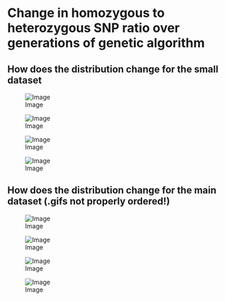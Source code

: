 Change in homozygous to heterozygous SNP ratio over generations of genetic algorithm
========================================================

How does the distribution change for the small dataset
---------

![Image](https://github.com/edwardchalstrey1/fragmented_genome_with_snps/blob/master/arabidopsis_datasets/small_dataset4/run1/images_hyp.gif?raw=true)

![Image](https://github.com/edwardchalstrey1/fragmented_genome_with_snps/blob/master/arabidopsis_datasets/small_dataset4/run1/Gencorrect_lists/best_permutation_distribution_hyp_0.1Kdiv.png?raw=true)

![Image](https://github.com/edwardchalstrey1/fragmented_genome_with_snps/blob/master/arabidopsis_datasets/small_dataset4/run1/images_ratios_0.1Kdiv.gif?raw=true)

![Image](https://github.com/edwardchalstrey1/fragmented_genome_with_snps/blob/master/arabidopsis_datasets/small_dataset4/run1/Gencorrect_lists/best_permutation_ratios_0.1Kdiv.png?raw=true)

How does the distribution change for the main dataset (.gifs not properly ordered!)
------------

![Image](https://github.com/edwardchalstrey1/fragmented_genome_with_snps/blob/master/arabidopsis_datasets/10K_dataset4/p_run60/images_hyp.gif?raw=true)

![Image](https://github.com/edwardchalstrey1/fragmented_genome_with_snps/blob/master/arabidopsis_datasets/10K_dataset4/p_run60/Gencorrect_lists/best_permutation_distribution_hyp_10.0Kdiv.png?raw=true)

![Image](https://github.com/edwardchalstrey1/fragmented_genome_with_snps/blob/master/arabidopsis_datasets/10K_dataset4/p_run60/images_ratios_10Kdiv.gif?raw=true)

![Image](https://github.com/edwardchalstrey1/fragmented_genome_with_snps/blob/master/arabidopsis_datasets/10K_dataset4/p_run60/Gencorrect_lists/best_permutation_ratios_10Kdiv.png?raw=true)